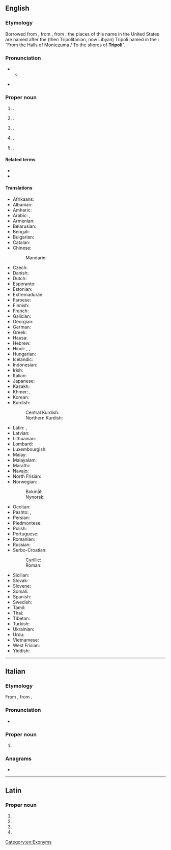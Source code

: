 {{also|tripoli|Trípoli}}
==English==
{{wikipedia}}

===Etymology===
Borrowed from {{bor|en|it|Tripoli}}, from {{der|en|la|Tripolis}}, from {{der|en|grc|Τρίπολις}}; the places of this name in the United States are named after the (then Tripolitanian, now Libyan) Tripoli named in the {{w|Marines' Hymn|Marines’ Hymn}}: “From the Halls of Montezuma / To the shores of '''Tripoli'''”.

===Pronunciation===
* {{IPA|en|/ˈtɹɪpəli/}}
** {{audio|en|LL-Q1860 (eng)-Vealhurl-Tripoli.wav|Audio (UK)}}
* {{a|Tripoli, Iowa}} {{IPA|en|/tɹɪˈpoʊlə/}}

===Proper noun===
{{en-proper noun}}

# {{place|en|capital city|c/Libya}}.
# {{place|en|city|c/Greece}}.
# {{place|en|city|c/Lebanon}}.
# {{place|en|city|s/Iowa|c/USA}}.
# {{place|en|unincorporated community|s/Wisconsin|c/USA}}.

====Related terms====
* {{l|en|Tripolitan}}
* {{l|en|Tripolitania}}

====Translations====
{{trans-top|capital of Libya}}
* Afrikaans: {{t|af|Tripoli}}
* Albanian: {{t|sq|Tripoli}}
* Amharic: {{t|am|ትሪፖሊ}}
* Arabic: {{t|ar|طَرَابُلُس|f}}, {{t|ar|طَرَابْلُس|f}}
* Armenian: {{t|hy|Տրիպոլի}}
* Belarusian: {{t|be|Тры́палі|m}}
* Bengali: {{t|bn|তারাবুলুস}}
* Bulgarian: {{t|bg|Три́поли|n}}
* Catalan: {{t|ca|Trípoli}}
* Chinese:
*: Mandarin: {{t+|cmn|的黎波里|tr=Dīlíbōlǐ}}
* Czech: {{t+|cs|Tripolis|m}}
* Danish: {{t|da|Tripoli|n}}
* Dutch: {{t+|nl|Tripoli|n}}
* Esperanto: {{t+|eo|Tripolo}}
* Estonian: {{t+|et|Tripoli}}
* Extremaduran: {{t|ext|Trípoli}}
* Faroese: {{t|fo|Tripolis}}
* Finnish: {{t+|fi|Tripoli}}
* French: {{t+|fr|Tripoli}}
* Galician: {{t+|gl|Trípoli}}
* Georgian: {{t+|ka|ტრიპოლი}}
* German: {{t+|de|Tripolis|n}}
* Greek: {{t+|el|Τρίπολη|f}}
* Hausa: {{t|ha|Tarabulus}}
* Hebrew: {{t|he|טְרִיפּוֹלִי|f|tr=tripoli}}
* Hindi: {{t|hi|त्रिपोली}}, {{t|hi|ताराबूलस|m}}, {{t|hi|तराबुलुस|m}}
* Hungarian: {{t+|hu|Tripoli}}
* Icelandic: {{t|is|Trípólí}}
* Indonesian: {{t|id|Tripoli}}
* Irish: {{t|ga|Tripilí|m}}
* Italian: {{t|it|Tripoli|f}}
* Japanese: {{t|ja|トリポリ|tr=Toripori}}
* Kazakh: {{t|kk|Триполи}}
* Khmer: {{t+|km|ត្រីបុរី}}, {{t|km|ទ្រីប៉ូលី}}
* Korean: {{t|ko|^트리폴리}}
* Kurdish:
*: Central Kurdish: {{t|ckb|تەرابلوس}}
*: Northern Kurdish: {{t|kmr|Trablûs}}
{{trans-mid}}
* Latin: {{t|la|Tripolis|f}}, {{t|la|Oea|f}}
* Latvian: {{t|lv|Tripole|f}}
* Lithuanian: {{t|lt|Tripolis|m}}
* Lombard: {{t|lmo|Tripul}}
* Luxembourgish: {{t|lb|Tripolis}}
* Malay: {{t|ms|Tripoli}}
* Malayalam: {{t|ml|ട്രിപ്പോളി}}
* Marathi: {{t|mr|त्रिपोली}}
* Navajo: {{t|nv|Twípoli|sc=Latn}}
* North Frisian: {{t|frr|Tripolis}}
* Norwegian:
*: Bokmål: {{t|nb|Tripoli}}
*: Nynorsk: {{t|nn|Tripoli}}
* Occitan: {{t+|oc|Trípol}}
* Pashto: {{t|ps|طرابلس|m|tr=trablós}}, {{t|ps|تريپولي|f|tr=tripolí}}
* Persian: {{t|fa|طرابلس|tr=tarâbolos}}
* Piedmontese: {{t|pms|Trìpoli}}
* Polish: {{t+|pl|Trypolis|m}}
* Portuguese: {{t+|pt|Trípoli}}
* Romanian: {{t+|ro|Tripoli|m}}
* Russian: {{t+|ru|Три́поли|m}}
* Serbo-Croatian:
*: Cyrillic: {{t|sh|Триполи|m}}
*: Roman: {{t|sh|Tripoli|m}}
* Sicilian: {{t|scn|Trìpuli}}
* Slovak: {{t|sk|Tripolis|m}}
* Slovene: {{t|sl|Tripoli|m}}
* Somali: {{t|so|Triboli}}
* Spanish: {{t+|es|Trípoli}}
* Swedish: {{t+|sv|Tripoli|c}}
* Tamil: {{t|ta|திரிப்பொலி}}
* Thai: {{t|th|ตริโปลี}}
* Tibetan: {{t|bo|ཐི་རི་ཕོ་ལི}}
* Turkish: {{t|tr|Trablus}}
* Ukrainian: {{t|uk|Трі́полі|m}}
* Urdu: {{t|ur|طرابلس|m|tr=tarābulus}}
* Vietnamese: {{t|vi|Tơ-ri-pô-li}}
* West Frisian: {{t|fy|Tripoly}}
* Yiddish: {{t|yi|טריפּאָלי|n}}
{{trans-bottom}}

[[Category:en:Exonyms]]

----

==Italian==

===Etymology===
From {{inh|it|la|Tripolis}}, from {{der|it|grc|Τρίπολις}}.
===Pronunciation===
* {{it-IPA|trìpoli}}

===Proper noun===
{{it-proper noun|f}}

# {{place|it|capital city|c/Libya|t1=Tripoli}}

===Anagrams===
* {{l|it|poltrii}}

----

==Latin==

===Proper noun===
{{la-proper noun-form|Tripolī}}

# {{inflection of|la|Tripolis||dat|s}}
# {{inflection of|la|Tripolis||abl|s}}
# {{inflection of|la|Tripolis||voc|s}}
# {{inflection of|la|Tripolis||loc|s}}
